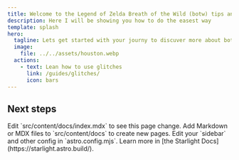 ```yaml
---
title: Welcome to the Legend of Zelda Breath of the Wild (botw) tips and tricks guide
description: Here I will be showing you how to do the easest way 
template: splash
hero:
  tagline: Lets get started with your journy to discuver more about botw
  image:
    file: ../../assets/houston.webp
  actions:
    - text: Lean how to use glitches
      link: /guides/glitches/
      icon: bars
---
```



## Next steps

<CardGrid stagger>
	<Card title="Update content" icon="pencil">
		Edit `src/content/docs/index.mdx` to see this page change.
	</Card>
	<Card title="Add new content" icon="add-document">
		Add Markdown or MDX files to `src/content/docs` to create new pages.
	</Card>
	<Card title="Configure your site" icon="setting">
		Edit your `sidebar` and other config in `astro.config.mjs`.
	</Card>
	<Card title="Read the docs" icon="open-book">
		Learn more in [the Starlight Docs](https://starlight.astro.build/).
	</Card>
</CardGrid>
